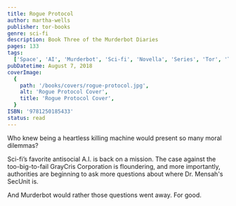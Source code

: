 ```yaml
---
title: Rogue Protocol
author: martha-wells
publisher: tor-books
genre: sci-fi
description: Book Three of the Murderbot Diaries
pages: 133
tags:
  ['Space', 'AI', 'Murderbot', 'Sci-fi', 'Novella', 'Series', 'Tor', 'Tor.com']
pubDatetime: August 7, 2018
coverImage:
  {
    path: '/books/covers/rogue-protocol.jpg',
    alt: 'Rogue Protocol Cover',
    title: 'Rogue Protocol Cover',
  }
ISBN: '9781250185433'
status: read
---
```


Who knew being a heartless killing machine would present so many moral dilemmas?

Sci-fi’s favorite antisocial A.I. is back on a mission. The case against the too-big-to-fail GrayCris Corporation is floundering, and more importantly, authorities are beginning to ask more questions about where Dr. Mensah's SecUnit is.

And Murderbot would rather those questions went away. For good.
